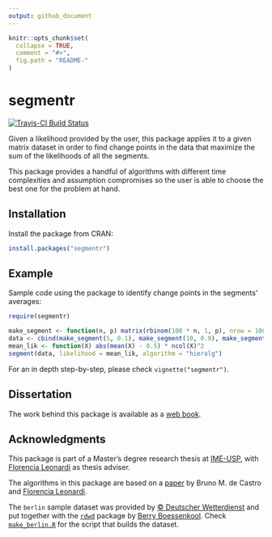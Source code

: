 ```yaml
---
output: github_document
---
```


<!-- README.md is generated from README.Rmd. Please edit that file -->

```r
knitr::opts_chunk$set(
  collapse = TRUE,
  comment = "#>",
  fig.path = "README-"
)
```

# segmentr

[![Travis-CI Build Status](https://travis-ci.org/thalesmello/segmentr.svg?branch=master)](https://travis-ci.org/thalesmello/segmentr)

Given a likelihood provided by the user, this package applies it to a given
matrix dataset in order to find change points in the data that maximize the sum
of the likelihoods of all the segments.

This package provides a handful of algorithms with different time complexities
and assumption compromises so the user is able to choose the best one for the
problem at hand.

## Installation

Install the package from CRAN:

```r
install.packages("segmentr")
```

## Example

Sample code using the package to identify change points in the segments' averages:

```r
require(segmentr)

make_segment <- function(n, p) matrix(rbinom(100 * n, 1, p), nrow = 100)
data <- cbind(make_segment(5, 0.1), make_segment(10, 0.9), make_segment(2, 0.1))
mean_lik <- function(X) abs(mean(X) - 0.5) * ncol(X)^2
segment(data, likelihood = mean_lik, algorithm = "hieralg")
```

For an in depth step-by-step, please check `vignette("segmentr")`.

## Dissertation

The work behind this package is available as a [web book](https://thalesmello.github.io/segmentr/book/).

## Acknowledgments

This package is part of a Master's degree research thesis at [IME-USP](https://www.ime.usp.br/),
with [Florencia Leonardi][florencia] as thesis adviser.

The algorithms in this package are based on a [paper][basis_paper] by Bruno M. de Castro and [Florencia Leonardi][florencia].

The `berlin` sample dataset was provided by [© Deutscher Wetterdienst][dwd] and put together with the [`rdwd`][rdwd] package by [Berry Boessenkool][brry]. Check [`make_berlin.R`][make_berlin] for the script that builds the dataset.

[basis_paper]: https://arxiv.org/abs/1501.01756
[florencia]: https://www.ime.usp.br/~leonardi/Home_page_of_Florencia_G._Leonardi/Home_Page.html
[dwd]: https://dwd.de/
[rdwd]: https://CRAN.R-project.org/package=rdwd
[brry]: https://github.com/brry
[make_berlin]: https://github.com/thalesmello/segmentr/blob/master/make_berlin.R
